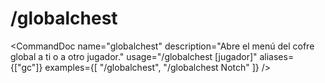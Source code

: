 # /globalchest


<CommandDoc
  name="globalchest"
  description="Abre el menú del cofre global a ti o a otro jugador."
  usage="/globalchest [jugador]"
  aliases={["gc"]}
  examples={[
    "/globalchest",
    "/globalchest Notch"
  ]}
/>